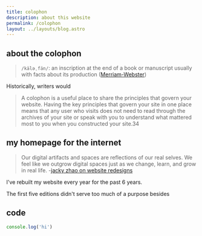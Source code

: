 ```yaml
---
title: colophon
description: about this website 
permalink: /colophon
layout: ../layouts/blog.astro
---
```


## about the colophon
> `/käləˌfän/`: an inscription at the end of a book or manuscript usually with facts about its production ([Merriam-Webster](https://www.merriam-webster.com/dictionary/colophon))

Historically, writers would 



> A colophon is a useful place to share the principles that govern your website. Having the key principles that govern your site in one place means that any user who visits does not need to read through the archives of your site or speak with you to understand what mattered most to you when you constructed your site.34 

## my homepage for the internet

> Our digital artifacts and spaces are reflections of our real selves. We feel like we outgrow digital spaces just as we change, learn, and grow in real life. -[jacky zhao on website redesigns](https://jzhao.xyz/thoughts/websites-as-homes#on-website-redesigns)

I've rebuilt my website every year for the past 6 years.

The first five editions didn't serve too much of a purpose besides 


## code

```js
console.log('hi')
```